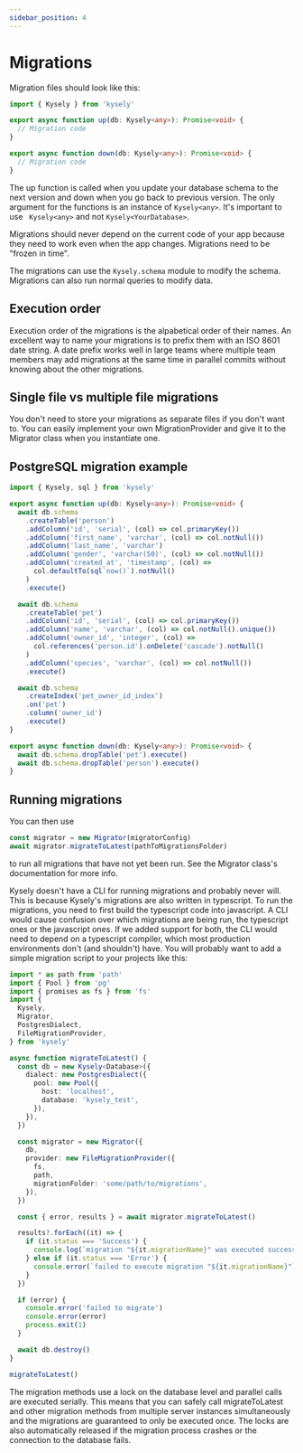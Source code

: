 ```yaml
---
sidebar_position: 4
---
```


# Migrations

Migration files should look like this:

```ts
import { Kysely } from 'kysely'

export async function up(db: Kysely<any>): Promise<void> {
  // Migration code
}

export async function down(db: Kysely<any>): Promise<void> {
  // Migration code
}
```

The up function is called when you update your database schema to the next version and down when you go back to previous version. The only argument for the functions is an instance of `Kysely<any>`. It's important to use ` Kysely<any>` and not `Kysely<YourDatabase>`.

Migrations should never depend on the current code of your app because they need to work even when the app changes. Migrations need to be "frozen in time".

The migrations can use the `Kysely.schema` module to modify the schema. Migrations can also run normal queries to modify data.

## Execution order

Execution order of the migrations is the alpabetical order of their names. An excellent way to name your migrations is to prefix them with an ISO 8601 date string. A date prefix works well in large teams where multiple team members may add migrations at the same time in parallel commits without knowing about the other migrations.

## Single file vs multiple file migrations

You don't need to store your migrations as separate files if you don't want to. You can easily implement your own MigrationProvider and give it to the Migrator class when you instantiate one.

## PostgreSQL migration example

```ts
import { Kysely, sql } from 'kysely'

export async function up(db: Kysely<any>): Promise<void> {
  await db.schema
    .createTable('person')
    .addColumn('id', 'serial', (col) => col.primaryKey())
    .addColumn('first_name', 'varchar', (col) => col.notNull())
    .addColumn('last_name', 'varchar')
    .addColumn('gender', 'varchar(50)', (col) => col.notNull())
    .addColumn('created_at', 'timestamp', (col) =>
      col.defaultTo(sql`now()`).notNull()
    )
    .execute()

  await db.schema
    .createTable('pet')
    .addColumn('id', 'serial', (col) => col.primaryKey())
    .addColumn('name', 'varchar', (col) => col.notNull().unique())
    .addColumn('owner_id', 'integer', (col) =>
      col.references('person.id').onDelete('cascade').notNull()
    )
    .addColumn('species', 'varchar', (col) => col.notNull())
    .execute()

  await db.schema
    .createIndex('pet_owner_id_index')
    .on('pet')
    .column('owner_id')
    .execute()
}

export async function down(db: Kysely<any>): Promise<void> {
  await db.schema.dropTable('pet').execute()
  await db.schema.dropTable('person').execute()
}
```

## Running migrations

You can then use

```ts
const migrator = new Migrator(migratorConfig)
await migrator.migrateToLatest(pathToMigrationsFolder)
```

to run all migrations that have not yet been run. See the Migrator class's documentation for more info.

Kysely doesn't have a CLI for running migrations and probably never will. This is because Kysely's migrations are also written in typescript. To run the migrations, you need to first build the typescript code into javascript. A CLI would cause confusion over which migrations are being run, the typescript ones or the javascript ones. If we added support for both, the CLI would need to depend on a typescript compiler, which most production environments don't (and shouldn't) have. You will probably want to add a simple migration script to your projects like this:

```ts
import * as path from 'path'
import { Pool } from 'pg'
import { promises as fs } from 'fs'
import {
  Kysely,
  Migrator,
  PostgresDialect,
  FileMigrationProvider,
} from 'kysely'

async function migrateToLatest() {
  const db = new Kysely<Database>({
    dialect: new PostgresDialect({
      pool: new Pool({
        host: 'localhost',
        database: 'kysely_test',
      }),
    }),
  })

  const migrator = new Migrator({
    db,
    provider: new FileMigrationProvider({
      fs,
      path,
      migrationFolder: 'some/path/to/migrations',
    }),
  })

  const { error, results } = await migrator.migrateToLatest()

  results?.forEach((it) => {
    if (it.status === 'Success') {
      console.log(`migration "${it.migrationName}" was executed successfully`)
    } else if (it.status === 'Error') {
      console.error(`failed to execute migration "${it.migrationName}"`)
    }
  })

  if (error) {
    console.error('failed to migrate')
    console.error(error)
    process.exit(1)
  }

  await db.destroy()
}

migrateToLatest()
```

The migration methods use a lock on the database level and parallel calls are executed serially. This means that you can safely call migrateToLatest and other migration methods from multiple server instances simultaneously and the migrations are guaranteed to only be executed once. The locks are also automatically released if the migration process crashes or the connection to the database fails.
